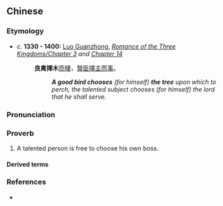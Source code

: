 {{also|良禽择木}}
==Chinese==
{{zh-forms|s=良禽择木|type=112}}

===Etymology===
* ''c.'' '''1330 - 1400:''' [[w:Luo Guanzhong|Luo Guanzhong]], ''[[s:Romance of the Three Kingdoms/Chapter 3#26|Romance of the Three Kingdoms/Chapter 3]] and [[s:Romance of the Three Kingdoms/Chapter 14#20|Chapter 14]]''
*: '''良禽擇木'''[[而]][[棲]]，[[賢臣]][[擇主而事]]。
*:: '''''A good bird chooses''' (for himself) '''the tree''' upon which to perch, the talented subject chooses (for himself) the lord that he shall serve.''

===Pronunciation===
{{zh-pron
|m=liángqínzémù
|cat=prov
}}

===Proverb===
{{zh-proverb}}

# A talented person is free to choose his own boss.

====Derived terms====
{{zh-der|良禽擇木而棲}}

===References===
* {{cite-web|url=http://dict.revised.moe.edu.tw/index.html|title=良禽擇木|work=Guoyu Cidian On-line Mandarin Dictionary</i> (國語辭典)|language=Mandarin|accessdate=2009-05-17}}